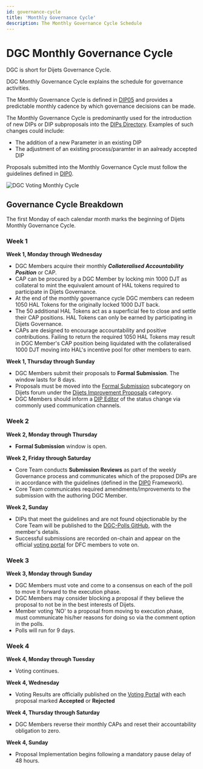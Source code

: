 ```yaml
---
id: governance-cycle
title: 'Monthly Governance Cycle'
description: The Monthly Governance Cycle Schedule
---
```


# DGC Monthly Governance Cycle

DGC is short for Dijets Governance Cycle.

DGC Monthly Governance Cycle explains the schedule for governance activities.

The Monthly Governance Cycle is defined in [DIP05](https://dips.dijets.io/dips/details/DIP5) and provides a predictable monthly cadence by which governance decisions can be made.

The Monthly Governance Cycle is predominantly used for the introduction of new DIPs or DIP subproposals into the [DIPs Directory](https://dips.dijets.io). Examples of such changes could include:

* The addition of a new Parameter in an existing DIP
* The adjustment of an existing process/paramter in an aalready accepted DIP

Proposals submitted into the Monthly Governance Cycle must follow the guidelines defined in [DIP0](https://dips.dijets.io/dips/details/DIP0).

![DGC Voting Monthly Cycle](/img/gov-cycle.png)

## Governance Cycle Breakdown

The first Monday of each calendar month marks the beginning of Dijets Monthly Governance Cycle.

### Week 1

**Week 1, Monday through Wednesday**

- DGC Members acquire their monthly **_Collateralised Accountability Position_** or CAP.
- CAP can be procured by a DGC Member by locking min 1000 DJT as collateral to mint the equivalent amount of HAL tokens required to participate in Dijets Governance.
- At the end of the monthly governance cycle DGC members can redeem 1050 HAL Tokens for the originally locked 1000 DJT back. 
- The 50 additional HAL Tokens act as a superficial fee to close and settle their CAP positions. HAL Tokens can only be earned by participating in Dijets Governance.
- CAPs are designed to encourage accountability and positive contributions. Failing to return the required 1050 HAL Tokens may result in DGC Member's CAP position being liquidated with the 
collateralised 1000 DJT moving into HAL's incentive pool for other members to earn.

**Week 1, Thursday through Sunday**

- DGC Members submit their proposals to **Formal Submission**. The window lasts for 8 days.
- Proposals must be moved into the [Formal Submission](https://forum.dijets.io/c/dips/formal-submission/6) subcategory on Dijets forum under the [Dijets Improvement Proposals](https://forum.dijets.io/c/dips/5) category.
- DGC Members should inform a [DIP Editor](https://forum.dijets.io/g/DIP-Editors) of the status change via commonly used communication channels.

### Week 2

**Week 2, Monday through Thursday**

- **Formal Submission** window is open.

**Week 2, Friday through Saturday**

- Core Team conducts **Submission Reviews** as part of the weekly Governance process and communicates which of the proposed DIPs are in accordance with the guidelines (defined in the [DIP0](https://mips.dijets.io/dips/details/DIP0) Framework).
- Core Team communicates required amendments/improvements to the submission with the authoring DGC Member.

**Week 2, Sunday**

- DIPs that meet the guidelines and are not found objectionable by the Core Team will be published to the [DGC-Polls GitHub](https://github.com/Dijets-Inc/dgc-polls/tree/master/governance/polls), with the member's details.
- Successful submissions are recorded on-chain and appear on the official [voting portal](https://vote.dijets.io) for DFC members to vote on.

### Week 3

**Week 3, Monday through Sunday**

- DGC Members must vote and come to a consensus on each of the poll to move it forward to the execution phase. 
- DGC Members may consider blocking a proposal if they believe the proposal to not be in the best interests of Dijets.
- Member voting 'NO' to a proposal from moving to execution phase, must communicate his/her reasons for doing so via the comment option in the polls.
- Polls will run for 9 days.

### Week 4

**Week 4, Monday through Tuesday**

- Voting continues.

**Week 4, Wednesday**

- Voting Results are officially published on the [Voting Portal](https://vote.dijets.io) with each proposal marked **Accepted** or **Rejected**

**Week 4, Thursday through Saturday**

- DGC Members reverse their monthly CAPs and reset their accountability obligation to zero.

**Week 4, Sunday**

- Proposal Implementation begins following a mandatory pause delay of 48 hours.